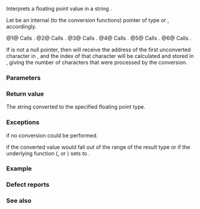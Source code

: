 {{cpp/title|stof|stod|stold}}
{{cpp/string/basic_string/navbar}}
{{dcl begin}}
{{dcl header|string}}
{{dcl|num=1|since=c++11|1=
float       stof ( const std::string&amp; str, std::size_t* pos = nullptr );
}}
{{dcl|num=2|since=c++11|1=
float       stof ( const std::wstring&amp; str, std::size_t* pos = nullptr );
}}
{{dcl|num=3|since=c++11|1=
double      stod ( const std::string&amp; str, std::size_t* pos = nullptr );
}}
{{dcl|num=4|since=c++11|1=
double      stod ( const std::wstring&amp; str, std::size_t* pos = nullptr );
}}
{{dcl|num=5|since=c++11|1=
long double stold( const std::string&amp; str, std::size_t* pos = nullptr );
}}
{{dcl|num=6|since=c++11|1=
long double stold( const std::wstring&amp; str, std::size_t* pos = nullptr );
}}
{{dcl end}}

Interprets a floating point value in a string {{c|str}}. 

Let {{c|ptr}} be an internal (to the conversion functions) pointer of type {{c/core|char*}} {{v|1,3,5}} or {{c/core|wchar_t*}} {{v|2,4,6}}, accordingly. 

@1@ Calls {{c|std::strtof(str.c_str(), &amp;ptr)}}.
@2@ Calls {{c|std::wcstof(str.c_str(), &amp;ptr)}}.
@3@ Calls {{c|std::strtod(str.c_str(), &amp;ptr)}}.
@4@ Calls {{c|std::wcstod(str.c_str(), &amp;ptr)}}.
@5@ Calls {{c|std::strtold(str.c_str(), &amp;ptr)}}.
@6@ Calls {{c|std::wcstold(str.c_str(), &amp;ptr)}}.

{{cpp/string/cvt str2float}}

If {{c|pos}} is not a null pointer, then {{c|ptr}} will receive the address of the first unconverted character in {{c|str.c_str()}}, and the index of that character will be calculated and stored in {{c|*pos}}, giving the number of characters that were processed by the conversion.

===Parameters===
{{par begin}}
{{par|str|the string to convert}}
{{par|pos|address of an integer to store the number of characters processed}}
{{par end}}

===Return value===
The string converted to the specified floating point type.

===Exceptions===
{{lc|std::invalid_argument}} if no conversion could be performed.

{{lc|std::out_of_range}} if the converted value would fall out of the range of the result type or if the underlying function ({{lc|std::strtof}}, {{lc|std::strtod}} or {{lc|std::strtold}}) sets {{lc|errno}} to {{lc|ERANGE}}.

===Example===
{{example}}

===Defect reports===
{{dr list begin}}
{{dr list item|wg=lwg|dr=2009|std=C++11|before={{lc|std::out_of_range}} would not be thrown if the converted&lt;br&gt;value would fall out of the range of the result type|after=will throw}}
{{dr list item|wg=lwg|dr=2403|std=C++11|before={{tt|stof}} called {{lc|std::strtod}} or {{lc|std::wcstod}}|after={{tt|stof}} calls {{lc|std::strtof}} or {{lc|std::wcstof}}}}
{{dr list end}}

===See also===
{{dsc begin}}
{{dsc inc|cpp/string/basic_string/dsc stol}}
{{dsc inc|cpp/string/basic_string/dsc stoul}}
{{dsc inc|cpp/utility/dsc from_chars}} 
{{dsc end}}

{{langlinks|de|es|fr|it|ja|pt|ru|zh}}